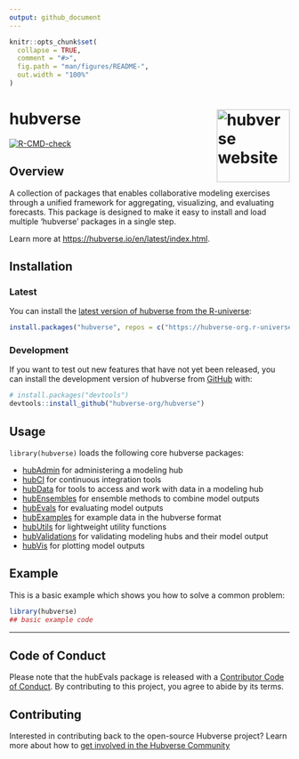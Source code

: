```yaml
---
output: github_document
---
```


<!-- README.md is generated from README.Rmd. Please edit that file -->

```r
knitr::opts_chunk$set(
  collapse = TRUE,
  comment = "#>",
  fig.path = "man/figures/README-",
  out.width = "100%"
)
```

# hubverse <a href="https://hubverse.io/en/latest/index.html"><img src="inst/stickers/hubverse-sticker.png" align="right" height="131" alt="hubverse website" /></a>

<!-- badges: start -->

[![R-CMD-check](https://github.com/hubverse-org/hubverse/actions/workflows/R-CMD-check.yaml/badge.svg)](https://github.com/hubverse-org/hubverse/actions/workflows/R-CMD-check.yaml)

<!-- badges: end -->

## Overview

A collection of packages that enables collaborative modeling exercises through a unified framework for aggregating, visualizing, and evaluating forecasts. This package is designed to make it easy to install and load multiple 'hubverse' packages in a single step.

Learn more at <https://hubverse.io/en/latest/index.html>.

## Installation

### Latest

You can install the [latest version of hubverse from the R-universe](https://hubverse-org.r-universe.dev/hubverse):

```r
install.packages("hubverse", repos = c("https://hubverse-org.r-universe.dev", "https://cloud.r-project.org"))
```

### Development

If you want to test out new features that have not yet been released, you can install the development version of hubverse from [GitHub](https://github.com/) with:

```r
# install.packages("devtools")
devtools::install_github("hubverse-org/hubverse")
```

## Usage

`library(hubverse)` loads the following core hubverse packages:

- [hubAdmin](https://hubverse-org.github.io/hubAdmin/) for administering a modeling hub
- [hubCI](https://hubverse-org.github.io/hubCI/) for continuous integration tools
- [hubData](https://hubverse-org.github.io/hubData/) for tools to access and work with data in a modeling hub
- [hubEnsembles](https://hubverse-org.github.io/hubEnsembles/) for ensemble methods to combine model outputs
- [hubEvals](https://hubverse-org.github.io/hubEvals/) for evaluating model outputs
- [hubExamples](https://hubverse-org.github.io/hubExamples/) for example data in the hubverse format
- [hubUtils](https://hubverse-org.github.io/hubUtils/) for lightweight utility functions
- [hubValidations](https://hubverse-org.github.io/hubValidations/) for validating modeling hubs and their model output
- [hubVis](https://hubverse-org.github.io/hubVis/) for plotting model outputs

## Example

This is a basic example which shows you how to solve a common problem:

```r
library(hubverse)
## basic example code
```

***

## Code of Conduct

Please note that the hubEvals package is released with a [Contributor Code of Conduct](.github/CODE_OF_CONDUCT.md). By contributing to this project, you agree to abide by its terms.

## Contributing

Interested in contributing back to the open-source Hubverse project?
Learn more about how to [get involved in the Hubverse Community](https://hubverse.io/en/latest/overview/contribute.html)

